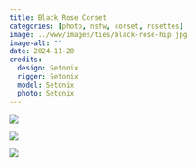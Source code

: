 ```yaml
---
title: Black Rose Corset
categories: [photo, nsfw, corset, rosettes]
image: ../www/images/ties/black-rose-hip.jpg
image-alt: ""
date: 2024-11-20
credits: 
  design: Setonix
  rigger: Setonix
  model: Setonix
  photo: Setonix
---
```


::: {#fig-black-rose layout-ncol=3}

![](../www/images/ties/black-rose-corset.jpg)

![](../www/images/ties/black-rose-zombie.jpg)

![](../www/images/ties/black-rose-hip.jpg)

:::
